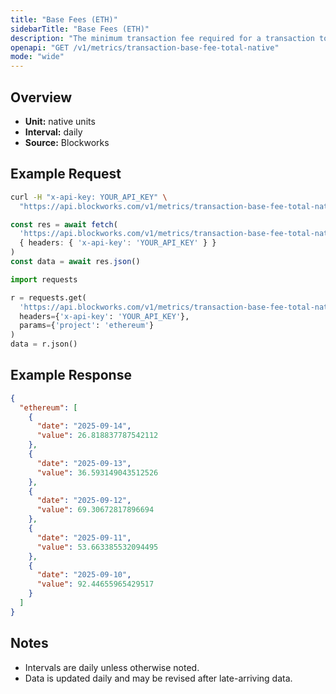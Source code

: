 ```yaml
---
title: "Base Fees (ETH)"
sidebarTitle: "Base Fees (ETH)"
description: "The minimum transaction fee required for a transaction to be included in a block"
openapi: "GET /v1/metrics/transaction-base-fee-total-native"
mode: "wide"
---
```


## Overview

- **Unit:** native units
- **Interval:** daily
- **Source:** Blockworks

## Example Request

<CodeGroup>

```bash cURL
curl -H "x-api-key: YOUR_API_KEY" \
  "https://api.blockworks.com/v1/metrics/transaction-base-fee-total-native?project=ethereum"
```

```typescript TypeScript
const res = await fetch(
  'https://api.blockworks.com/v1/metrics/transaction-base-fee-total-native?project=ethereum',
  { headers: { 'x-api-key': 'YOUR_API_KEY' } }
)
const data = await res.json()
```

```python Python
import requests

r = requests.get(
  'https://api.blockworks.com/v1/metrics/transaction-base-fee-total-native',
  headers={'x-api-key': 'YOUR_API_KEY'},
  params={'project': 'ethereum'}
)
data = r.json()
```

</CodeGroup>

## Example Response

```json
{
  "ethereum": [
    {
      "date": "2025-09-14",
      "value": 26.818837787542112
    },
    {
      "date": "2025-09-13",
      "value": 36.593149043512526
    },
    {
      "date": "2025-09-12",
      "value": 69.30672817896694
    },
    {
      "date": "2025-09-11",
      "value": 53.663385532094495
    },
    {
      "date": "2025-09-10",
      "value": 92.44655965429517
    }
  ]
}
```

## Notes
- Intervals are daily unless otherwise noted.
- Data is updated daily and may be revised after late-arriving data.